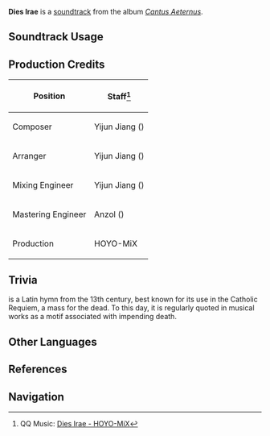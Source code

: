 {{Soundtrack Infobox
|image          = Cantus Aeternus.png
|album          = Cantus Aeternus
|disc           = 2
|number         = 33
|featured       =
|featured2      =
|featured3      =
|featured_disc  =
|featured_disc2 =
|featured_disc3 =
|youtube_id     = o3pBCQODaDU
|spotify_id     = 661y7lQDYNDHeRrDSANy91
|previous       = Rex Tremendae
|next           = Confutatis
}}
'''Dies Irae''' is a [[soundtrack]] from the album ''[[Cantus Aeternus]]''.

==Soundtrack Usage==
{{Soundtrack Usage
|location          = 
|quest             = 
|domain            = 
|eventgameplay     = 
|special_displayed = Ancient Autoharmonic Music Box//Dies Irae
|special           = 
|teapot            = 
|mediaoriginal     =
}}
<!--
==Other Arrangements==
{{Files by Category Gallery|Media Using an Unreleased Arrangement of {{subst:#titleparts:{{subst:PAGENAME}}}} Soundtrack}}
-->
==Production Credits==
{| class="wikitable sortable"
|-
! Position
! Staff<ref>QQ Music: [https://y.qq.com/n/ryqq/songDetail/000E5dKP1UfykG {{zh|震怒之日}} Dies Irae - HOYO-MiX]</ref>
|-
! Composer
| Yijun Jiang ({{zh|姜以君}})
|-
! Arranger
| Yijun Jiang ({{zh|姜以君}})
|-
! Mixing Engineer
| Yijun Jiang ({{zh|姜以君}})
|-
! Mastering Engineer
| Anzol ({{zh|鸦雀有声}})
|-
! Production
| HOYO-MiX
|}

==Trivia==
{{w|Dies irae}} is a Latin hymn from the 13th century, best known for its use in the Catholic Requiem, a mass for the dead. To this day, it is regularly quoted in musical works as a motif associated with impending death.

==Other Languages==
{{Other Languages|default_hidden=1
|en       = Dies Irae
|en_lang  = la
|en_tl    = {{w|Dies irae|Day of Wrath}}
|zhs      = 震怒之日
|zhs_rm   = 
|zht      = 震怒之日
|zht_rm   = 
|zh_tl    = 
|ja       = ディエス・イレ
|ja_rm    = 
|ja_tl    = 
|ko       = 진노의 날
|ko_tl    = 
|es       = El día de la ira
|es_tl    = The Day of Ire
|fr       = Dies irae
|fr_lang  = la
|fr_tl    = {{w|Dies irae|Day of Wrath}}
|ru       = День гнева
|ru_tl    = 
|th       = วันแห่งการพิโรธ
|th_rm    = 
|th_tl    = 
|vi       = Ngày Của Phẫn Nộ
|vi_tl    = 
|de       = Dies Irae
|de_lang  = la
|de_tl    = {{w|Dies irae|Day of Wrath}}
|id       = Dies Irae
|id_lang  = la
|id_tl    = {{w|Dies irae|Day of Wrath}}
|pt       = Dia da Ira
|pt_tl    = 
|tr       = Dies Irae
|tr_lang  = la
|tr_tl    = {{w|Dies irae|Day of Wrath}}
|it       = Dies Irae
|it_lang  = la
|it_tl    = {{w|Dies irae|Day of Wrath}}
}}

==References==
{{Reflist}}

==Navigation==
{{Soundtrack Navbox|Cantus Aeternus}}
